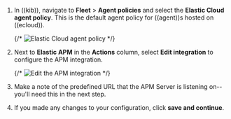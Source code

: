
1. In ((kib)), navigate to **Fleet** > **Agent policies** and select the **Elastic Cloud agent policy**.
This is the default agent policy for ((agent))s hosted on ((ecloud)).

    {/* ![Elastic Cloud agent policy](images/cloud-agent-policy.png) */}

1. Next to **Elastic APM** in the **Actions** column,
select **Edit integration** to configure the APM integration.

    {/* ![Edit the APM integration](images/cloud-edit-apm.png) */}

1. Make a note of the predefined URL that the APM Server is listening on--you'll
need this in the next step.

1. If you made any changes to your configuration, click **save and continue**.
